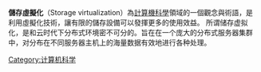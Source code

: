 {{Multiple issues|
{{Expert|time=2011-01-06}}
{{Expand|time=2011-01-06}}
{{Expand language|en|page=Storage virtualization}}
}}
'''儲存虛擬化'''（Storage virtualization）為[[計算機科學|計算機科學]]領域的一個觀念與術語，是利用虛擬化技術，讓有限的儲存設備可以發揮更多的使用效益。
所谓储存虚拟化，是和云时代下分布式环境密不可分的。旨在在一个庞大的分布式服务器集群中，对分布在不同服务器主机上的海量数据有效地进行各种处理。

{{Compu-storage-stub}}

[[Category:计算机科学|Category:计算机科学]]